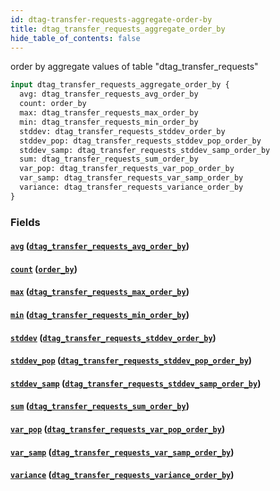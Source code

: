 ```yaml
---
id: dtag-transfer-requests-aggregate-order-by
title: dtag_transfer_requests_aggregate_order_by
hide_table_of_contents: false
---
```


order by aggregate values of table "dtag_transfer_requests"

```graphql
input dtag_transfer_requests_aggregate_order_by {
  avg: dtag_transfer_requests_avg_order_by
  count: order_by
  max: dtag_transfer_requests_max_order_by
  min: dtag_transfer_requests_min_order_by
  stddev: dtag_transfer_requests_stddev_order_by
  stddev_pop: dtag_transfer_requests_stddev_pop_order_by
  stddev_samp: dtag_transfer_requests_stddev_samp_order_by
  sum: dtag_transfer_requests_sum_order_by
  var_pop: dtag_transfer_requests_var_pop_order_by
  var_samp: dtag_transfer_requests_var_samp_order_by
  variance: dtag_transfer_requests_variance_order_by
}
```

### Fields

#### [`avg`](#) ([`dtag_transfer_requests_avg_order_by`](../inputs/dtag-transfer-requests-avg-order-by))

#### [`count`](#) ([`order_by`](../enums/order-by))

#### [`max`](#) ([`dtag_transfer_requests_max_order_by`](../inputs/dtag-transfer-requests-max-order-by))

#### [`min`](#) ([`dtag_transfer_requests_min_order_by`](../inputs/dtag-transfer-requests-min-order-by))

#### [`stddev`](#) ([`dtag_transfer_requests_stddev_order_by`](../inputs/dtag-transfer-requests-stddev-order-by))

#### [`stddev_pop`](#) ([`dtag_transfer_requests_stddev_pop_order_by`](../inputs/dtag-transfer-requests-stddev-pop-order-by))

#### [`stddev_samp`](#) ([`dtag_transfer_requests_stddev_samp_order_by`](../inputs/dtag-transfer-requests-stddev-samp-order-by))

#### [`sum`](#) ([`dtag_transfer_requests_sum_order_by`](../inputs/dtag-transfer-requests-sum-order-by))

#### [`var_pop`](#) ([`dtag_transfer_requests_var_pop_order_by`](../inputs/dtag-transfer-requests-var-pop-order-by))

#### [`var_samp`](#) ([`dtag_transfer_requests_var_samp_order_by`](../inputs/dtag-transfer-requests-var-samp-order-by))

#### [`variance`](#) ([`dtag_transfer_requests_variance_order_by`](../inputs/dtag-transfer-requests-variance-order-by))
